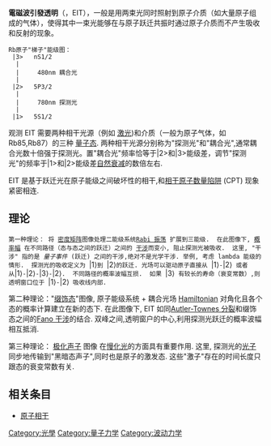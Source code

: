 '''電磁波引發透明'''（{{lang-en|Electromagnetically induced transparency}}，EIT），一般是用两束光同时照射到原子介质（如大量原子组成的气体），使得其中一束光能够在与原子跃迁共振时通过原子介质而不产生吸收和反射的现象。

 Rb原子"梯子"能级图：
  |3>   nS1/2
   |
   |     480nm 耦合光
   |
  |2>   5P3/2 
   |
   |     780nm 探测光
   |
  |1>   5S1/2

观测 EIT 需要两种相干光源（例如 [[激光|激光]])和介质（一般为原子气体，如Rb85,Rb87）的三种 [[量子态|量子态]]. 两种相干光源分别称为"探测光"和"耦合光",通常耦合光数十倍强于探测光。置"耦合光"频率恰等于|2>和|3>能级差，调节"探测光"的频率于|1>和|2>能级差[[自然衰减|自然衰减]]的数倍左右.

EIT 是基于跃迁光在原子能级之间破坏性的相干,和[[相干原子数量陷阱|相干原子数量陷阱]] (CPT) 现象紧密相连.

== 理论 ==

 第一种理论： 将 [[密度矩阵|密度矩阵]]图像处理二能级系统[[Rabi_振荡|Rabi 振荡]] 扩展到三能级.  在此图像下, [[概率幅|概率幅]] 在不同路径（态与态之间的跃迁）之间的 [[干涉|干涉]]而变小, 阻止探测光被吸收.  这里, "干涉" 指的是 ''量子事件'' (跃迁) 之间的干涉,绝对不是光学干涉. 举例, 考虑 lambda 能级的情形.  探测光的吸收定义为 <math>|1\rangle</math>到 <math>|2\rangle</math>的跃迁. 光场可以驱动原子直接从 <math>|1\rangle</math>-<math>|2\rangle</math> 或者从<math>|1\rangle</math>-<math>|2\rangle</math>-<math>|3\rangle</math>-<math>|2\rangle</math>.  不同路径的概率波幅互损.  如果 <math>|3\rangle</math> 有较长的寿命（衰变常数）,则透明窗口位于 <math>|1\rangle</math>-<math>|2\rangle</math> 吸收线内部.

第二种理论："[[缀饰态|缀饰态]]"图像, 原子能级系统 + 耦合光场 [[Hamiltonian_(quantum_mechanics)|Hamiltonian]] 对角化且各个态的概率计算建立在新的态下. 在此图像下, EIT 如同[[Autler-Townes_分裂|Autler-Townes 分裂]]和缀饰态之间的[[Fano_干涉|Fano 干涉]]的结合. 双峰之间,透明窗户的中心,利用探测光跃迁的概率波幅相互抵消.

第三种理论： [[极化声子|极化声子]] 图像 在[[慢化光|慢化光]]的方面具有重要作用.  这里, 探测光的[[光子|光子]] 同步地传输到"黑暗态声子",同时也是原子的激发态. 这些"激子"存在的时间长度只跟态的衰变常数有关.

==相关条目==
*[[原子相干|原子相干]]


{{小作品}}
[[Category:光學|Category:光學]]
[[Category:量子力学|Category:量子力学]]
[[Category:波动力学|Category:波动力学]]